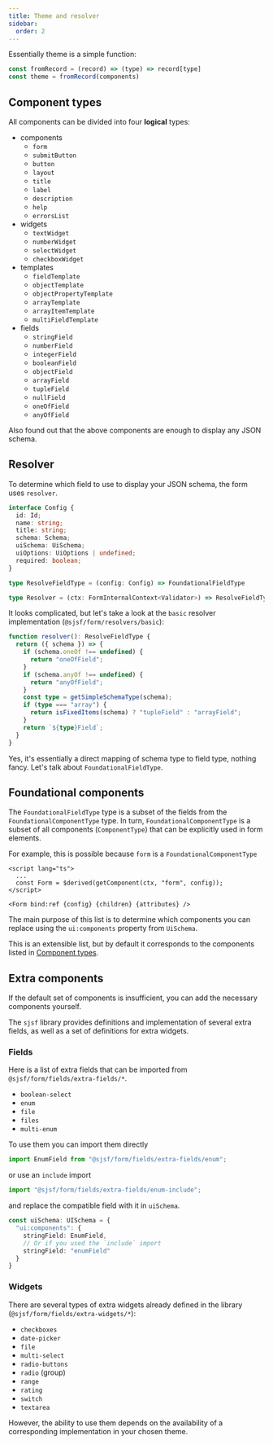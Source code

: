 ```yaml
---
title: Theme and resolver
sidebar:
  order: 2
---
```


Essentially theme is a simple function:

```js
const fromRecord = (record) => (type) => record[type]
const theme = fromRecord(components)
```

## Component types

All components can be divided into four **logical** types:

- components
  - `form`
  - `submitButton`
  - `button`
  - `layout`
  - `title`
  - `label`
  - `description`
  - `help`
  - `errorsList`
- widgets
  - `textWidget`
  - `numberWidget`
  - `selectWidget`
  - `checkboxWidget`
- templates
  - `fieldTemplate`
  - `objectTemplate`
  - `objectPropertyTemplate`
  - `arrayTemplate`
  - `arrayItemTemplate`
  - `multiFieldTemplate`
- fields
  - `stringField`
  - `numberField`
  - `integerField`
  - `booleanField`
  - `objectField`
  - `arrayField`
  - `tupleField`
  - `nullField`
  - `oneOfField`
  - `anyOfField`

Also found out that the above components are enough to display any JSON schema.

## Resolver

To determine which field to use to display your JSON schema, the form uses `resolver`.

```ts
interface Config {
  id: Id;
  name: string;
  title: string;
  schema: Schema;
  uiSchema: UiSchema;
  uiOptions: UiOptions | undefined;
  required: boolean;
}

type ResolveFieldType = (config: Config) => FoundationalFieldType

type Resolver = (ctx: FormInternalContext<Validator>) => ResolveFieldType
```

It looks complicated, but let's take a look at the `basic` resolver implementation
(`@sjsf/form/resolvers/basic`):

```ts
function resolver(): ResolveFieldType {
  return ({ schema }) => {
    if (schema.oneOf !== undefined) {
      return "oneOfField";
    }
    if (schema.anyOf !== undefined) {
      return "anyOfField";
    }
    const type = getSimpleSchemaType(schema);
    if (type === "array") {
      return isFixedItems(schema) ? "tupleField" : "arrayField";
    }
    return `${type}Field`;
  }
}
```

Yes, it's essentially a direct mapping of schema type to field type, nothing fancy.
Let's talk about `FoundationalFieldType`.

## Foundational components

The `FoundationalFieldType` type is a subset of the fields from the 
`FoundationalComponentType` type.
In turn, `FoundationalComponentType` is a subset of all components
(`ComponentType`) that can be explicitly used in form elements.

For example, this is possible because `form` is a `FoundationalComponentType`

```svelte
<script lang="ts">
  ...
  const Form = $derived(getComponent(ctx, "form", config));
</script>

<Form bind:ref {config} {children} {attributes} />
```

The main purpose of this list is to determine which components you can replace
using the `ui:components` property from `UiSchema`.

This is an extensible list, but by default it corresponds to the components
listed in [Component types](#component-types).

## Extra components

If the default set of components is insufficient, you can add the necessary
components yourself.

The `sjsf` library provides definitions and implementation of several extra
fields, as well as a set of definitions for extra widgets.

### Fields

Here is a list of extra fields that can be imported from `@sjsf/form/fields/extra-fields/*`.

- `boolean-select`
- `enum`
- `file`
- `files`
- `multi-enum`

To use them you can import them directly

```ts
import EnumField from "@sjsf/form/fields/extra-fields/enum";
```

or use an `include` import

```ts
import "@sjsf/form/fields/extra-fields/enum-include";
```

and replace the compatible field with it in `uiSchema`.

```ts
const uiSchema: UISchema = {
  "ui:components": {
    stringField: EnumField,
    // Or if you used the `include` import
    stringField: "enumField"
  }
}
```

### Widgets

There are several types of extra widgets already defined in the library
(`@sjsf/form/fields/extra-widgets/*`):

- `checkboxes`
- `date-picker`
- `file`
- `multi-select`
- `radio-buttons`
- `radio` (group)
- `range`
- `rating`
- `switch`
- `textarea`

However, the ability to use them depends on the availability of a corresponding
implementation in your chosen theme.
